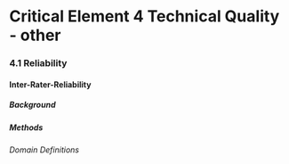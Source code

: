 # Critical Element 4 Technical Quality - other

### 4.1 Reliability

#### Inter-Rater-Reliability

##### Background

##### Methods

###### Domain Definitions
